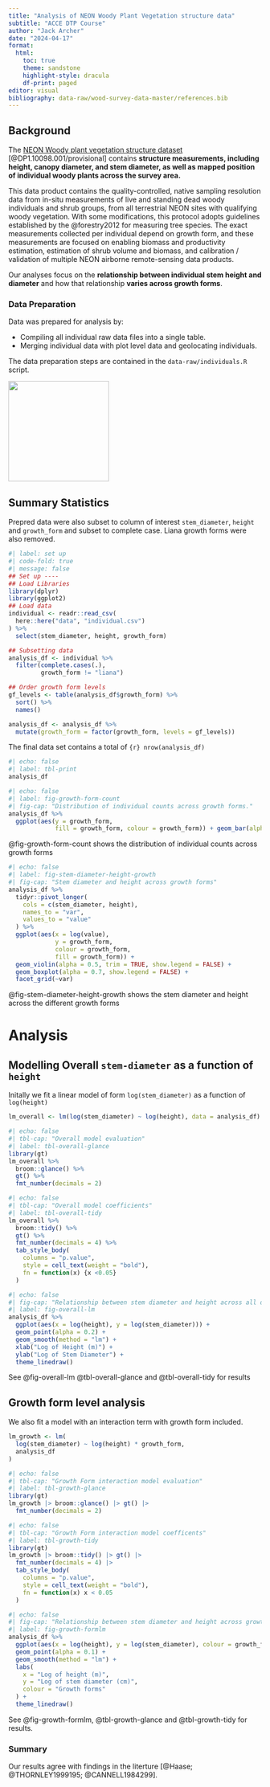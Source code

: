```yaml
---
title: "Analysis of NEON Woody Plant Vegetation structure data"
subtitle: "ACCE DTP Course"
author: "Jack Archer"
date: "2024-04-17"
format: 
  html:
    toc: true
    theme: sandstone
    highlight-style: dracula
    df-print: paged
editor: visual
bibliography: data-raw/wood-survey-data-master/references.bib
---
```


## Background

The [NEON Woody plant vegetation structure dataset](https://data.neonscience.org/data-products/DP1.10098.001) [@DP1.10098.001/provisional] contains **structure measurements, including height, canopy diameter, and stem diameter, as well as mapped position of individual woody plants across the survey area.**

This data product contains the quality-controlled, native sampling resolution data from in-situ measurements of live and standing dead woody individuals and shrub groups, from all terrestrial NEON sites with qualifying woody vegetation. With some modifications, this protocol adopts guidelines established by the @forestry2012 for measuring tree species. The exact measurements collected per individual depend on growth form, and these measurements are focused on enabling biomass and productivity estimation, estimation of shrub volume and biomass, and calibration / validation of multiple NEON airborne remote-sensing data products.

Our analyses focus on the **relationship between individual stem height and diameter** and how that relationship **varies across growth forms**.

### Data Preparation

Data was prepared for analysis by:

-   Compiling all individual raw data files into a single table.
-   Merging individual data with plot level data and geolocating individuals.

The data preparation steps are contained in the `data-raw/individuals.R` script.

![](data-raw/wood-survey-data-master/neon-logo.png){width="200"}

## Summary Statistics

Prepred data were also subset to column of interest `stem_diameter`, `height` and `growth_form` and subset to complete case. Liana growth forms were also removed.

```r
#| label: set up
#| code-fold: true
#| message: false
## Set up ----
## Load Libraries
library(dplyr)
library(ggplot2)
## Load data
individual <- readr::read_csv(
  here::here("data", "individual.csv")
) %>%
  select(stem_diameter, height, growth_form)

## Subsetting data
analysis_df <- individual %>% 
  filter(complete.cases(.),
         growth_form != "liana")

## Order growth form levels
gf_levels <- table(analysis_df$growth_form) %>% 
  sort() %>%
  names()

analysis_df <- analysis_df %>%
  mutate(growth_form = factor(growth_form, levels = gf_levels))

```

The final data set contains a total of `{r} nrow(analysis_df)`

```r
#| echo: false 
#| label: tbl-print
analysis_df
```

```r
#| echo: false
#| label: fig-growth-form-count
#| fig-cap: "Distribution of individual counts across growth forms."
analysis_df %>% 
  ggplot(aes(y = growth_form, 
             fill = growth_form, colour = growth_form)) + geom_bar(alpha = 0.5, show.legend = FALSE)

```

@fig-growth-form-count shows the distribution of individual counts across growth forms

```r
#| echo: false
#| label: fig-stem-diameter-height-growth
#| fig-cap: "Stem diameter and height across growth forms"
analysis_df %>%
  tidyr::pivot_longer(
    cols = c(stem_diameter, height),
    names_to = "var",
    values_to = "value"
  ) %>%   
  ggplot(aes(x = log(value),
             y = growth_form,
             colour = growth_form, 
             fill = growth_form)) +
  geom_violin(alpha = 0.5, trim = TRUE, show.legend = FALSE) +
  geom_boxplot(alpha = 0.7, show.legend = FALSE) +
  facet_grid(~var)

```

@fig-stem-diameter-height-growth shows the stem diameter and height across the different growth forms

# Analysis

## Modelling Overall `stem-diameter` as a function of `height`

Initally we fit a linear model of form `log(stem_diameter)` as a function of `log(height)`

```r
lm_overall <- lm(log(stem_diameter) ~ log(height), data = analysis_df)
```

```r
#| echo: false
#| tbl-cap: "Overall model evaluation"
#| label: tbl-overall-glance
library(gt)
lm_overall %>% 
  broom::glance() %>%
  gt() %>%
  fmt_number(decimals = 2)
```

```r
#| echo: false
#| tbl-cap: "Overall model coefficients"
#| label: tbl-overall-tidy
lm_overall %>%
  broom::tidy() %>%
  gt() %>%
  fmt_number(decimals = 4) %>%
  tab_style_body(
    columns = "p.value",
    style = cell_text(weight = "bold"),
    fn = function(x) {x <0.05}
  )
```

```r
#| echo: false
#| fig-cap: "Relationship between stem diameter and height across all data"
#| label: fig-overall-lm
analysis_df %>%
  ggplot(aes(x = log(height), y = log(stem_diameter))) +
  geom_point(alpha = 0.2) + 
  geom_smooth(method = "lm") +
  xlab("Log of Height (m)") + 
  ylab("Log of Stem Diameter") +
  theme_linedraw()
```

See @fig-overall-lm @tbl-overall-glance and @tbl-overall-tidy for results

## Growth form level analysis

We also fit a model with an interaction term with growth form included.

```r
lm_growth <- lm(
  log(stem_diameter) ~ log(height) * growth_form,
  analysis_df
)
```

```r
#| echo: false
#| tbl-cap: "Growth Form interaction model evaluation"
#| label: tbl-growth-glance
library(gt)
lm_growth |> broom::glance() |> gt() |>
  fmt_number(decimals = 2)
```

```r
#| echo: false
#| tbl-cap: "Growth Form interaction model coefficents"
#| label: tbl-growth-tidy
library(gt)
lm_growth |> broom::tidy() |> gt() |>
  fmt_number(decimals = 4) |>
  tab_style_body(
    columns = "p.value",
    style = cell_text(weight = "bold"),
    fn = function(x) x < 0.05
  )
```

```r
#| echo: false
#| fig-cap: "Relationship between stem diameter and height across growth forms."
#| label: fig-growth-formlm
analysis_df %>%
  ggplot(aes(x = log(height), y = log(stem_diameter), colour = growth_form)) +
  geom_point(alpha = 0.1) +
  geom_smooth(method = "lm") +
  labs(
    x = "Log of height (m)",
    y = "Log of stem diameter (cm)",
    colour = "Growth forms"
  ) +
  theme_linedraw()
```

See @fig-growth-formlm, @tbl-growth-glance and @tbl-growth-tidy for results.

### Summary

Our results agree with findings in the literture [@Haase; @THORNLEY1999195; @CANNELL1984299].
